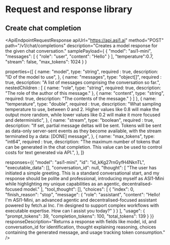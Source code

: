 
# Request and response library

## Create chat completion

<ApiEndpointRequestResponse
  apiUrl="https://api.asi1.ai"
  method="POST"
  path="/v1/chat/completions"
  description="Creates a model response for the given chat conversation."
  samplePayload={
 {
    "model": "asi1-mini",
    "messages": [
        {
            "role": "user", "content": "Hello"
        }
    ],
    "temperature":0.7,
    "stream": false,
    "max_tokens": 1024
}
  }

  properties={[
    {
      name: "model",
      type: "string",
      required : true,
      description:
        "ID of the model to use",
    },
     {
      name: "messages",
      type: "object[]",
      required : true,
      description:
        "A list of messages comprising the conversation so far.",
      nestedChildren : [
      {
        name: "role",
        type: "string",
        required: true,
        description: "The role of the author of this message."
      },
      {
        name: "content",
        type: "string",
        required: true,
        description: "The contents of the message."
      }
    ]
    },
     {
      name: "temperature",
      type: "double",
      required : true,
      description:
        "What sampling temperature to use, between 0 and 2. Higher values like 0.8 will make the output more random, while lower values like 0.2 will make it more focused and deterministic",
    },
    {
      name: "stream",
      type: "boolean",
      required : true,
      description:
        "If set, partial message deltas will be sent. Tokens will be sent as data-only server-sent events as they become available, with the stream terminated by a data: [DONE] message",
    },
      {
      name: "max_tokens",
      type: "int64",
      required : true,
      description:
        "The maximum number of tokens that can be generated in the chat completion. This value can be used to control costs for text generated via API.",
    },
    ]}

  responses={{
    "model": "asi1-mini",
    "id": "id_kKg27rnGyfH4NknTL",
    "executable_data": [],
    "conversation_id": null,
    "thought": [
        "The user has initiated a simple greeting. This is a standard conversational start, and my response should be polite and professional, introducing myself as ASI1-Mini while highlighting my unique capabilities as an agentic, decentralised-focused model."
    ],
    "tool_thought": [],
    "choices": [
        {
            "index": 0,
            "finish_reason": "stop",
            "message": {
                "role": "assistant",
                "content": "Hello! I'm ASI1-Mini, an advanced agentic and decentralised-focused assistant powered by fetch.ai Inc. I'm designed to support complex workflows with executable expertise. How can I assist you today?"
            }
        }
    ],
    "usage": {
        "prompt_tokens": 39,
        "completion_tokens": 100,
        "total_tokens": 139
    }
}}
  responseDescription="Returns a response with fields like model, id, and conversation_id for identification, thought explaining reasoning, choices containing the generated message, and usage tracking token consumption."
/>